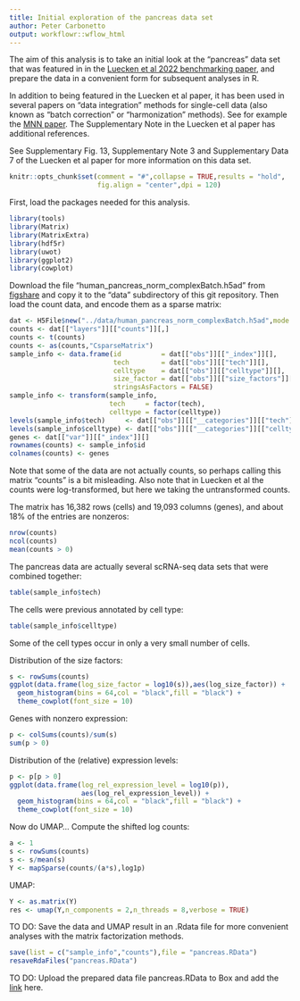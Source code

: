 ```yaml
---
title: Initial exploration of the pancreas data set
author: Peter Carbonetto
output: workflowr::wflow_html
---
```


The aim of this analysis is to take an initial look at the "pancreas"
data set that was featured in in the
[Luecken et al 2022 benchmarking paper][luecken-2022], and prepare the
data in a convenient form for subsequent analyses in R.

In addition to being featured in the Luecken et al paper, it has been
used in several papers on "data integration" methods for single-cell
data (also known as "batch correction" or "harmonization" methods).
See for example the [MNN paper][mnn-paper]. The Supplementary Note in the Luecken et al paper has additional references.

See Supplementary Fig. 13, Supplementary Note 3 and Supplementary Data
7 of the Luecken et al paper for more information on this data set.

```r
knitr::opts_chunk$set(comment = "#",collapse = TRUE,results = "hold",
                      fig.align = "center",dpi = 120)
```

First, load the packages needed for this analysis.

```r
library(tools)
library(Matrix)
library(MatrixExtra)
library(hdf5r)
library(uwot)
library(ggplot2)
library(cowplot)
```

Download the file "human_pancreas_norm_complexBatch.h5ad" from
[figshare][figshare] and copy it to the "data" subdirectory of this
git repository. Then load the count data, and encode them as a sparse
matrix:

```r
dat <- H5File$new("../data/human_pancreas_norm_complexBatch.h5ad",mode = "r")
counts <- dat[["layers"]][["counts"]][,]
counts <- t(counts)
counts <- as(counts,"CsparseMatrix")
sample_info <- data.frame(id          = dat[["obs"]][["_index"]][],
                          tech        = dat[["obs"]][["tech"]][],
						  celltype    = dat[["obs"]][["celltype"]][],
						  size_factor = dat[["obs"]][["size_factors"]][],
                          stringsAsFactors = FALSE)
sample_info <- transform(sample_info,
                         tech     = factor(tech),
                         celltype = factor(celltype))
levels(sample_info$tech)     <- dat[["obs"]][["__categories"]][["tech"]][]
levels(sample_info$celltype) <- dat[["obs"]][["__categories"]][["celltype"]][]
genes <- dat[["var"]][["_index"]][]
rownames(counts) <- sample_info$id
colnames(counts) <- genes
```

Note that some of the data are not actually counts, so perhaps calling
this matrix "counts" is a bit misleading. Also note that in Luecken et
al the counts were log-transformed, but here we taking the
untransformed counts.

The matrix has 16,382 rows (cells) and 19,093 columns (genes), and
about 18% of the entries are nonzeros:

```r
nrow(counts)
ncol(counts)
mean(counts > 0)
```

The pancreas data are actually several scRNA-seq data sets that were
combined together:

```r
table(sample_info$tech)
```

The cells were previous annotated by cell type:

```r
table(sample_info$celltype)
```

Some of the cell types occur in only a very small number of cells.

Distribution of the size factors:

```r
s <- rowSums(counts)
ggplot(data.frame(log_size_factor = log10(s)),aes(log_size_factor)) +
  geom_histogram(bins = 64,col = "black",fill = "black") +
  theme_cowplot(font_size = 10)
```

Genes with nonzero expression:

```r
p <- colSums(counts)/sum(s)
sum(p > 0)
```

Distribution of the (relative) expression levels:

```r
p <- p[p > 0]
ggplot(data.frame(log_rel_expression_level = log10(p)),
                  aes(log_rel_expression_level)) +
  geom_histogram(bins = 64,col = "black",fill = "black") +
  theme_cowplot(font_size = 10)
```

Now do UMAP... Compute the shifted log counts:

```r
a <- 1
s <- rowSums(counts)
s <- s/mean(s)
Y <- mapSparse(counts/(a*s),log1p)
```

UMAP:

```r
Y <- as.matrix(Y)
res <- umap(Y,n_components = 2,n_threads = 8,verbose = TRUE)
```

TO DO: Save the data and UMAP result in an .Rdata file for more
convenient analyses with the matrix factorization methods.

```r
save(list = c("sample_info","counts"),file = "pancreas.RData")
resaveRdaFiles("pancreas.RData")
```

TO DO: Upload the prepared data file pancreas.RData to Box and add the
[link][box] here.

[figshare]: (https://figshare.com/articles/dataset/Benchmarking_atlas-level_data_integration_in_single-cell_genomics_-_integration_task_datasets_Immune_and_pancreas_/12420968)
[luecken-2022]: https://doi.org/10.1038/s41592-021-01336-8
[mnn-paper]: https://doi.org/10.1038/nbt.4091
[box]: https://uchicago.box.com/s/l0emrjcqpw5yat1zaygtr1v3akq7de1t
